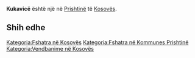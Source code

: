 {{Fshat në 
 | Emri                = Kukavicë
 | EmriAlt                = 
 | NAME_SHORT_FORM=      
 | NAME_GENERIC=      
 | NAME_SORT_NAME_RO=      KUKAVICE
 | FULL_NAME_RO = Kukavicë
 | FULL_NAME_ND_RO=Kukavice
 | SORT_NAME_RG=KUKAVICE
 | FULL_NAME_RG=Kukavicë
 | FULL_NAME_ND_RG=Kukavice
 | SRP_NAME_SHORT_FORM=      
 | SRP_NAME_GENERIC=      
 | SRP_NAME_SORT_NAME_RO=      
 | SRP_FULL_NAME_RO = 
 | SRP_FULL_NAME_ND_RO=
 | SRP_SORT_NAME_RG=
 | SRP_FULL_NAME_RG=
 | SRP_FULL_NAME_ND_RG=
 | Emri (Rasa dhanore) = 
 | Figura              = 
 | Shteti              = Kosovo
 | Komuna              = Prishtinë
 | Kodi postar         = 
 | Sipërfaqja          = 

 | Popullsia           = 

 | Regj. i popullsisë  = 
 | Dend. e popullsisë  = 
 | Faqja zyrtare       = 
 <!--- Koordinatat ----> 
 | Gjerësia            = 42.626667
 | Gjatësia            = 21.348333
 | Lartësia            = 
}}
'''Kukavicë''' është një [[]] në [[Prishtinë]] të [[Kosovës]].

<!-- == Gjeografia == -->
<!-- == Historia == -->
<!-- == Demografia == -->
== Shih edhe ==
{{Komuna Prishtinë}}
{{Kosovo-Administrata-Cung}}

[[Kategoria:Fshatra në Kosovës]]
[[Kategoria:Fshatra në Kommunes Prishtinë]]
[[Kategoria:Vendbanime në Kosovës]]